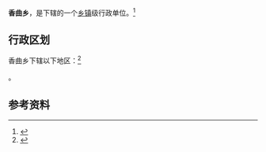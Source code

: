 {{中国乡级行政区|54/24/23/202/000}}

'''香曲乡'''，是{{PRC admin/fullname|54/24/23/202/000|3}}下辖的一个[[乡镇|乡镇]]级行政单位。<ref>{{PRC admin/ref sgc|{{PRC admin/parent|54/24/23/202/000}}}}</ref>

== 行政区划 ==

香曲乡下辖以下地区：<ref>{{PRC admin/ref sgc|54/24/23/202/000}}</ref>

{{PRC admin/children|54/24/23/202/000}}。

== 参考资料 ==

{{reflist}}

{{行政区划小作品}}
{{PRC admin/navcat|54/24/23/202/000}}
